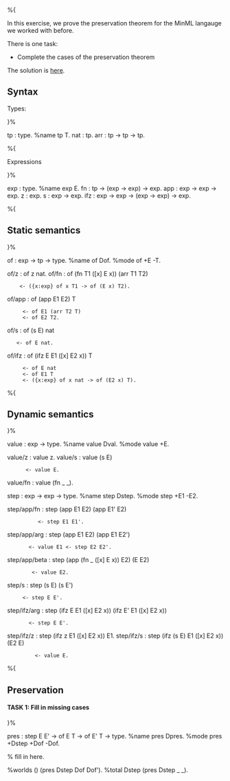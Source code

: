 %{

In this exercise, we prove the preservation theorem for the MinML langauge we worked with before.

There is one task:
* Complete the cases of the preservation theorem

The solution is [[POPL Tutorial/MinML Preservation Theorem Answer | here]].

== Syntax ==

Types:

}%

tp : type.				%name tp T.
nat : tp.
arr : tp -> tp -> tp.

%{

Expressions

}%

exp : type.				%name exp E.
fn : tp -> (exp -> exp) -> exp.
app : exp -> exp -> exp.
z : exp.
s : exp -> exp.
ifz : exp -> exp -> (exp -> exp) -> exp.

%{

== Static semantics ==

}%

of : exp -> tp -> type.			%name of Dof.
%mode of +E -T.

of/z : of z nat.
of/fn : of (fn T1 ([x] E x)) (arr T1 T2)
	 <- ({x:exp} of x T1 -> of (E x) T2).
of/app : of (app E1 E2) T
      <- of E1 (arr T2 T)
      <- of E2 T2.
of/s : of (s E) nat 
	<- of E nat.
of/ifz : of (ifz E E1 ([x] E2 x)) T
	  <- of E nat
	  <- of E1 T
	  <- ({x:exp} of x nat -> of (E2 x) T).

%{

== Dynamic semantics ==

}%

value : exp -> type.			%name value Dval.
%mode value +E.

value/z : value z.
value/s : value (s E) 
	   <- value E.
value/fn : value (fn _ _).

step : exp -> exp -> type.		%name step Dstep.
%mode step +E1 -E2.

step/app/fn : step (app E1 E2) (app E1' E2)
	       <- step E1 E1'.
step/app/arg : step (app E1 E2) (app E1 E2')
		<- value E1 <- step E2 E2'.
step/app/beta : step (app (fn _ ([x] E x)) E2) (E E2)
		 <- value E2.
step/s : step (s E) (s E') 
	  <- step E E'.
step/ifz/arg : step (ifz E E1 ([x] E2 x)) (ifz E' E1 ([x] E2 x))
		<- step E E'.
step/ifz/z : step (ifz z E1 ([x] E2 x)) E1.
step/ifz/s : step (ifz (s E) E1 ([x] E2 x)) (E2 E)
	      <- value E.

%{

== Preservation ==

==== TASK 1: Fill in missing cases ====

}%

pres : step E E' -> of E T -> of E' T -> type. %name pres Dpres.
%mode pres +Dstep +Dof -Dof.

% fill in here.

%worlds () (pres Dstep Dof Dof').
%total Dstep (pres Dstep _ _).